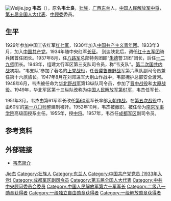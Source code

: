 [[File:Weijie.jpg|thumb]]
'''韦杰'''（{{bd|1914年|3月29日|1987年|2月3日|W}}），原名'''韦士良'''，[[壮族|壮族]]，[[廣西省_(中華民國)|广西]][[东兰县|东兰]]人，[[中国人民解放军中将|中国人民解放军中将]]，[[第五届全国人大代表|第五届全国人大代表]]、[[中顾委|中顾委]]委员。

== 生平 ==
1929年参加中国工农红军[[红七军|红七军]]，1930年加入[[中国共产主义青年团|中国共产主义青年团]]。1933年3月，加入[[中国共产党|中国共产党]]。1934年随中央红军[[长征|长征]]。 到达陕北后，调任[[红十五军团|红十五军团]]骑兵团首任团长。1937年8月，任[[八路军|八路军]]总部特务团即“[[朱德|朱德]]警卫团”团长，后任[[国民革命军第十八集团军第129师|一二九师]]团长。1943年，组建太行军区第三支队司令员，称“韦支队”。[[第二次国共内战|第二次国共内战]]初期，“韦支队”参加了著名的[[上党战役|上党战役]]，任[[晋冀鲁豫野战军|晋冀鲁豫野战军]]第六纵队副司令员兼任第十六旅旅长。1947年8月在刘邓进军大别山作战中，韦部掩护总部安全渡河。1948年6月，韦杰被任命为[[华北野战军|华北野战军]]第13纵队司令员，参加了[[晋中战役|晋中战役]]和[[太原战役|太原战役]]。1949年，华北军区第十三纵队改称为[[中国人民解放军第61军|中国人民解放军第61军]]，韦杰任军长。

1951年3月，韦杰由第61军军长改任[[中国人民解放军第六十军|第60军]]军长率部[[抗美援朝|入朝作战]]。在[[第五次战役_(抗美援朝)|第五次战役]]中，由60军的[[中国人民志愿军第一八〇师|第一八〇师]]整建制被歼。1952年10月，韦杰被撤职，被任命为[[南京军事学院|南京军事学院]]高级函授系主任。1955年，授[[中国人民解放军中将|中将]]。1957年，韦杰任[[成都军区|成都军区]]副司令员。

== 参考资料 ==
{{reflist}}

== 外部链接 ==
* [http://cpc.people.com.cn/GB/64162/126778/130393/7586743.html 韦杰简介] 

{{中国人民解放军开国中将}}

{{Authority control}}
{{DEFAULTSORT:Wei韦}}
[[Category:韦姓|Jie杰]]
[[Category:壮族人|Category:壮族人]]
[[Category:东兰人|Category:东兰人]]
[[Category:中国共产党党员_(1933年入党)|Category:中国共产党党员 (1933年入党)]]
[[Category:成都军区副司令员|Category:成都军区副司令员]]
[[Category:第五届全国人大代表|Category:第五届全国人大代表]]
[[Category:中共中央顾问委员会委员|Category:中共中央顾问委员会委员]]
[[Category:中国人民解放军第六十军军长|Category:中国人民解放军第六十军军长]]
[[Category:二级八一勋章获得者|Category:二级八一勋章获得者]]
[[Category:一级独立自由勋章获得者|Category:一级独立自由勋章获得者]]
[[Category:一级解放勋章获得者|Category:一级解放勋章获得者]]